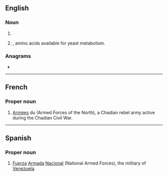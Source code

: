 {{also|fan|Fan|fán|fàn|fân|fān|fǎn|Appendix:Variations of "fan"}}
==English==
{{wikipedia}}

===Noun===
{{en-noun|~}}

# {{init of|en|[[file]] [[area]] [[network]]}}
# {{lb|en|brewing}} {{init of|en|[[free]] [[amino]] [[nitrogen]]|nodot=1}}, amino acids available for yeast metabolism.

===Anagrams===
* {{anagrams|en|a=afn|ANF|NAF|NFA}}

----

==French==

===Proper noun===
{{fr-proper noun|f-p}}

# {{l|fr|forces|Forces}} [[armées|Armées]] du {{l|fr|nord|Nord}} (Armed Forces of the North), a Chadian rebel army active during the Chadian Civil War.

----

==Spanish==

===Proper noun===
{{es-proper noun|f}}

# [[fuerza|Fuerza]] [[armada#Spanish|Armada]] [[nacional#Spanish|Nacional]] (National Armed Forces), the military of [[Venezuela]].